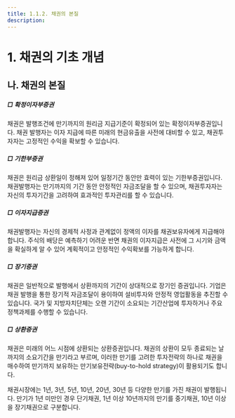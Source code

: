 ```yaml
---
title: 1.1.2. 채권의 본질
description: 
---
```

# 1. 채권의 기초 개념
## 나. 채권의 본질

##### □ 확정이자부증권

채권은 발행조건에 만기까지의 원리금 지급기준이 확정되어 있는 확정이자부증권입니다. 채권 발행자는 이자 지급에 따른 미래의 현금유출을 사전에 대비할 수 있고, 채권투자자는 고정적인 수익을 확보할 수 있습니다. 

##### □ 기한부증권

채권은 원리금 상환일이 정해져 있어 일정기간 동안만 효력이 있는 기한부증권입니다. 채권발행자는 만기까지의 기간 동안 안정적인 자금조달을 할 수 있으며, 채권투자자는 자신의 투자기간을 고려하여 효과적인 투자관리를 할 수 있습니다.

##### □ 이자지급증권

채권발행자는 자신의 경제적 사정과 관계없이 정액의 이자를 채권보유자에게 지급해야 합니다. 주식의 배당은 예측하기 어려운 반면 채권의 이자지급은 사전에 그 시기와 금액을 확실하게 알 수 있어 계획적이고 안정적인 수익확보를 가능하게 합니다.

##### □ 장기증권

채권은 일반적으로 발행에서 상환까지의 기간이 상대적으로 장기인 증권입니다. 기업은 채권 발행을 통한 장기적 자금조달이 용이하여 설비투자와 안정적 영업활동을 추진할 수 있습니다. 국가 및 지방자치단체는 오랜 기간이 소요되는 기간산업에 투자하거나 주요 정책과제를 수행할 수 있습니다.

##### □ 상환증권

채권은 미래의 어느 시점에 상환되는 상환증권입니다. 채권의 상환이 모두 종료되는 날까지의 소요기간을 만기라고 부르며, 이러한 만기를 고려한 투자전략의 하나로 채권을 매수하여 만기까지 보유하는 만기보유전략(buy-to-hold strategy)이 활용되기도 합니다.
 
채권시장에는 1년, 3년, 5년, 10년, 20년, 30년 등 다양한 만기를 가진 채권이 발행됩니다. 만기가 1년 미만인 경우 단기채권, 1년 이상 10년까지의 만기를 중기채권, 10년 이상을 장기채권으로 구분합니다. 

<GCallout severity="warn" title="2014년 말 기준 상장채권 잔존기간별 상장현황">
<GCenterImg src="/bm/110_1_tab.jpg" width="500"/>
</GCallout>